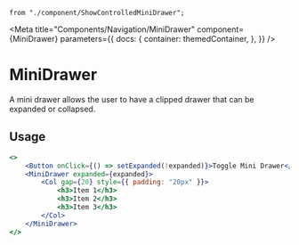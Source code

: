     from "./component/ShowControlledMiniDrawer";

<Meta
    title="Components/Navigation/MiniDrawer"
    component={MiniDrawer}
    parameters={{
        docs: {
            container: themedContainer,
        },
    }}
/>

# MiniDrawer

A mini drawer allows the user to have a clipped drawer that can be expanded or collapsed.

## Usage


```jsx
<>
    <Button onClick={() => setExpanded(!expanded)}>Toggle Mini Drawer</Button>
    <MiniDrawer expanded={expanded}>
        <Col gap={20} style={{ padding: "20px" }}>
            <h3>Item 1</h3>
            <h3>Item 2</h3>
            <h3>Item 3</h3>
        </Col>
    </MiniDrawer>
</>
```

<Canvas>
    <Row justifyContent="center">
        <ShowControlledMiniDrawer />
    </Row>
</Canvas>
